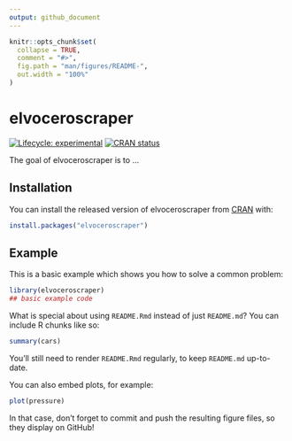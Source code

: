 ```yaml
---
output: github_document
---
```


<!-- README.md is generated from README.Rmd. Please edit that file -->

```r
knitr::opts_chunk$set(
  collapse = TRUE,
  comment = "#>",
  fig.path = "man/figures/README-",
  out.width = "100%"
)
```

# elvoceroscraper

<!-- badges: start -->
[![Lifecycle: experimental](https://img.shields.io/badge/lifecycle-experimental-orange.svg)](https://www.tidyverse.org/lifecycle/#experimental)
[![CRAN status](https://www.r-pkg.org/badges/version/elvoceroscraper)](https://CRAN.R-project.org/package=elvoceroscraper)
<!-- badges: end -->

The goal of elvoceroscraper is to ...

## Installation

You can install the released version of elvoceroscraper from [CRAN](https://CRAN.R-project.org) with:

``` r
install.packages("elvoceroscraper")
```

## Example

This is a basic example which shows you how to solve a common problem:

```r
library(elvoceroscraper)
## basic example code
```

What is special about using `README.Rmd` instead of just `README.md`? You can include R chunks like so:

```r
summary(cars)
```

You'll still need to render `README.Rmd` regularly, to keep `README.md` up-to-date.

You can also embed plots, for example:

```r
plot(pressure)
```

In that case, don't forget to commit and push the resulting figure files, so they display on GitHub!
